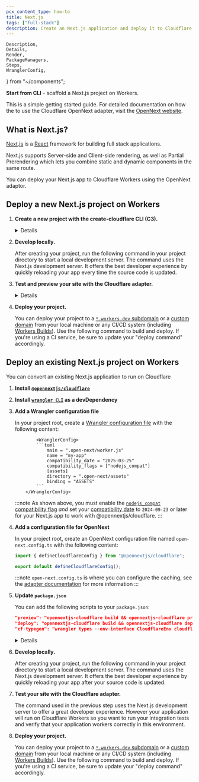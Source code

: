 ```yaml
---
pcx_content_type: how-to
title: Next.js
tags: ["full-stack"]
description: Create an Next.js application and deploy it to Cloudflare Workers with Workers Assets.
---
```


	Description,
	Details,
	Render,
	PackageManagers,
	Steps,
	WranglerConfig,
} from "~/components";

**Start from CLI** - scaffold a Next.js project on Workers.

<PackageManagers
	type="create"
	pkg="cloudflare@latest"
	args="my-next-app --framework=next"
/>

This is a simple getting started guide. For detailed documentation on how the to use the Cloudflare OpenNext adapter, visit the [OpenNext website](https://opennext.js.org/cloudflare).

## What is Next.js?

[Next.js](https://nextjs.org/) is a [React](https://react.dev/) framework for building full stack applications.

Next.js supports Server-side and Client-side rendering, as well as Partial Prerendering which lets you combine static and dynamic components in the same route.

You can deploy your Next.js app to Cloudflare Workers using the OpenNext adaptor.

## Deploy a new Next.js project on Workers

<Steps>

1. **Create a new project with the create-cloudflare CLI (C3).**

   <PackageManagers
   	type="create"
   	pkg="cloudflare@latest"
   	args="my-next-app --framework=next"
   />

   <Details header="What's happening behind the scenes?">
   	When you run this command, C3 creates a new project directory, initiates
   	[Next.js's official setup
   	tool](https://nextjs.org/docs/app/api-reference/cli/create-next-app), and
   	configures the project for Cloudflare. It then offers the option to
   	instantly deploy your application to Cloudflare.
   </Details>

2. **Develop locally.**

   After creating your project, run the following command in your project directory to start a local development server.
   The command uses the Next.js development server. It offers the best developer experience by quickly reloading your app every time the source code is updated.

   <PackageManagers type="run" args="dev" />

3. **Test and preview your site with the Cloudflare adapter.**

   <PackageManagers type="run" args="preview" />

   <Details header="What's the difference between dev and preview?">
   	The command used in the previous step uses the Next.js development server,
   	which runs in Node.js. However, your deployed application will run on
   	Cloudflare Workers, which uses the `workerd` runtime. Therefore when
   	running integration tests and previewing your application, you should use
   	the preview command, which is more accurate to production, as it executes
   	your application in the `workerd` runtime using `wrangler dev`.
   </Details>

4. **Deploy your project.**

   You can deploy your project to a [`*.workers.dev` subdomain](/workers/configuration/routing/workers-dev/) or a [custom domain](/workers/configuration/routing/custom-domains/) from your local machine or any CI/CD system (including [Workers Builds](/workers/ci-cd/#workers-builds)). Use the following command to build and deploy. If you're using a CI service, be sure to update your "deploy command" accordingly.

   <PackageManagers type="run" args="deploy" />

</Steps>

## Deploy an existing Next.js project on Workers

You can convert an existing Next.js application to run on Cloudflare

<Steps>

1.  **Install [`@opennextjs/cloudflare`](https://www.npmjs.com/package/@opennextjs/cloudflare)**

    <PackageManagers type="install" pkg="@opennextjs/cloudflare@latest" />

2.  **Install [`wrangler CLI`](https://developers.cloudflare.com/workers/wrangler) as a devDependency**

    <PackageManagers type="install" pkg="wrangler@latest" dev />

3.  **Add a Wrangler configuration file**

    In your project root, create a [Wrangler configuration file](/workers/wrangler/configuration/) with the following content:

        		<WranglerConfig>
        		```toml
        			main = ".open-next/worker.js"
        			name = "my-app"
        			compatibility_date = "2025-03-25"
        			compatibility_flags = ["nodejs_compat"]
        			[assets]
        			directory = ".open-next/assets"
        			binding = "ASSETS"
        		```
        	</WranglerConfig>

    :::note
    As shown above, you must enable the [`nodejs_compat` compatibility flag](/workers/runtime-apis/nodejs/) _and_ set your [compatibility date](/workers/configuration/compatibility-dates/) to `2024-09-23` or later for your Next.js app to work with @opennextjs/cloudflare.
    :::

4.  **Add a configuration file for OpenNext**

    In your project root, create an OpenNext configuration file named `open-next.config.ts` with the following content:

    ```ts
    import { defineCloudflareConfig } from "@opennextjs/cloudflare";

    export default defineCloudflareConfig();
    ```

    :::note
    `open-next.config.ts` is where you can configure the caching, see the [adapter documentation](https://opennext.js.org/cloudflare/caching) for more information
    :::

5.  **Update `package.json`**

    You can add the following scripts to your `package.json`:

    ```json
    "preview": "opennextjs-cloudflare build && opennextjs-cloudflare preview",
    "deploy": "opennextjs-cloudflare build && opennextjs-cloudflare deploy",
    "cf-typegen": "wrangler types --env-interface CloudflareEnv cloudflare-env.d.ts"
    ```

    <Details header="Usage">
    	- `preview`: Builds your app and serves it locally, allowing you to
    	quickly preview your app running locally in the Workers runtime, via a
    	single command. - `deploy`: Builds your app, and then deploys it to
    	Cloudflare - `cf-typegen`: Generates a `cloudflare-env.d.ts` file at the
    	root of your project containing the types for the env.
    </Details>

6.  **Develop locally.**

    After creating your project, run the following command in your project directory to start a local development server.
    The command uses the Next.js development server. It offers the best developer experience by quickly reloading your app after your source code is updated.

    <PackageManagers type="run" args="dev" />

7.  **Test your site with the Cloudflare adapter.**

    The command used in the previous step uses the Next.js development server to offer a great developer experience.
    However your application will run on Cloudflare Workers so you want to run your integration tests and verify that your application workers correctly in this environment.

    <PackageManagers type="run" args="preview" />

8.  **Deploy your project.**

    You can deploy your project to a [`*.workers.dev` subdomain](/workers/configuration/routing/workers-dev/) or a [custom domain](/workers/configuration/routing/custom-domains/) from your local machine or any CI/CD system (including [Workers Builds](/workers/ci-cd/#workers-builds)). Use the following command to build and deploy. If you're using a CI service, be sure to update your "deploy command" accordingly.

    <PackageManagers type="run" args="deploy" />

</Steps>
